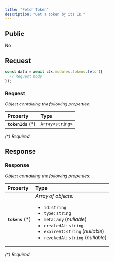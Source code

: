 ```yaml
---
title: "Fetch Token"
description: "Get a token by its ID."
---
```


## Public

No

## Request


<RequestExample>

```typescript OpenGB Script
const data = await ctx.modules.tokens.fetch({
  // Request body
});
```


</RequestExample>




### Request

_Object containing the following properties:_

| Property            | Type            |
| :------------------ | :-------------- |
| **`tokenIds`** (\*) | `Array<string>` |

_(\*) Required._


## Response



### Response

_Object containing the following properties:_

| Property          | Type                                                                                                                                                                                                                                     |
| :---------------- | :--------------------------------------------------------------------------------------------------------------------------------------------------------------------------------------------------------------------------------------- |
| **`tokens`** (\*) | _Array of objects:_<br /><ul><li>`id`: `string`</li><li>`type`: `string`</li><li>`meta`: `any` (_nullable_)</li><li>`createdAt`: `string`</li><li>`expireAt`: `string` (_nullable_)</li><li>`revokedAt`: `string` (_nullable_)</li></ul> |

_(\*) Required._


